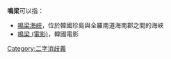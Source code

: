 '''鳴梁'''可以指：
* [[鳴梁海峽|鳴梁海峽]]，位於韓國珍島與全羅南道海南郡之間的海峽
* [[鳴梁_(電影)|鳴梁 (電影)]]，韓國電影
{{disambig}}

[[Category:二字消歧義|Category:二字消歧義]]